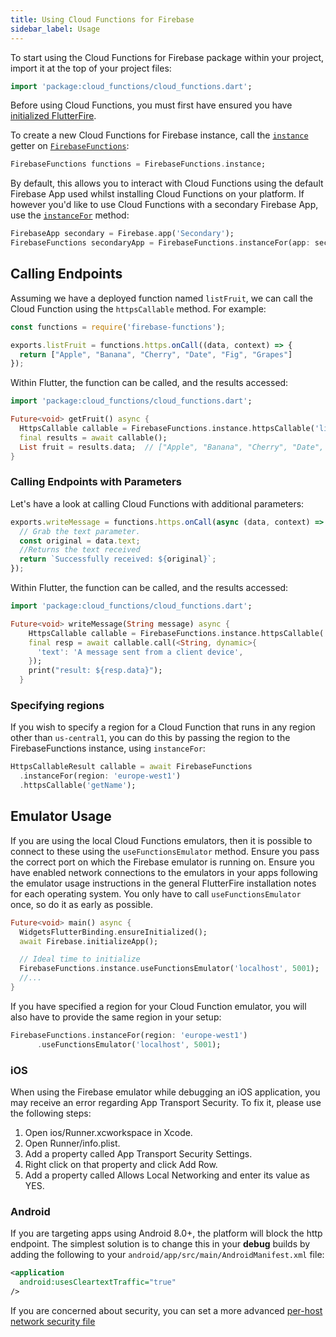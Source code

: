 ```yaml
---
title: Using Cloud Functions for Firebase
sidebar_label: Usage
---
```


To start using the Cloud Functions for Firebase package within your project, import it at the top of your project files:

```dart
import 'package:cloud_functions/cloud_functions.dart';
```

Before using Cloud Functions, you must first have ensured you have [initialized FlutterFire](overview#initializing-flutterfire).

To create a new Cloud Functions for Firebase instance, call the [`instance`](!cloud_functions.FirebaseFunctions.instance) getter on [`FirebaseFunctions`](!cloud_functions.FirebaseFunctions):

```dart
FirebaseFunctions functions = FirebaseFunctions.instance;
```

By default, this allows you to interact with Cloud Functions using the default Firebase App used whilst installing Cloud Functions on your
platform. If however you'd like to use Cloud Functions with a secondary Firebase App, use the [`instanceFor`](!cloud_functions.FirebaseFunctions.instanceFor) method:

```dart
FirebaseApp secondary = Firebase.app('Secondary');
FirebaseFunctions secondaryApp = FirebaseFunctions.instanceFor(app: secondary);
```

## Calling Endpoints

Assuming we have a deployed function named `listFruit`, we can call the Cloud Function using the `httpsCallable` method.
For example:

```javascript title="Deployed Function"
const functions = require('firebase-functions');

exports.listFruit = functions.https.onCall((data, context) => {
  return ["Apple", "Banana", "Cherry", "Date", "Fig", "Grapes"]
});
```

Within Flutter, the function can be called, and the results accessed:

```dart
import 'package:cloud_functions/cloud_functions.dart';

Future<void> getFruit() async {
  HttpsCallable callable = FirebaseFunctions.instance.httpsCallable('listFruit');
  final results = await callable();
  List fruit = results.data;  // ["Apple", "Banana", "Cherry", "Date", "Fig", "Grapes"]
}
```

### Calling Endpoints with Parameters
Let's have a look at calling Cloud Functions with additional parameters:

```javascript title="Deployed Function"
exports.writeMessage = functions.https.onCall(async (data, context) => {
  // Grab the text parameter.
  const original = data.text;
  //Returns the text received
  return `Successfully received: ${original}`;
});
```

Within Flutter, the function can be called, and the results accessed:

```dart
import 'package:cloud_functions/cloud_functions.dart';

Future<void> writeMessage(String message) async {
    HttpsCallable callable = FirebaseFunctions.instance.httpsCallable('writeMessage');
    final resp = await callable.call(<String, dynamic>{
      'text': 'A message sent from a client device',
    });
    print("result: ${resp.data}");
  }
```

### Specifying regions

If you wish to specify a region for a Cloud Function that runs in any region other than `us-central1`, you can do this
by passing the region to the FirebaseFunctions instance, using `instanceFor`:

```dart highlight={2}
HttpsCallableResult callable = await FirebaseFunctions
  .instanceFor(region: 'europe-west1')
  .httpsCallable('getName');
```

## Emulator Usage

If you are using the local Cloud Functions emulators, then it is possible to connect to these using the `useFunctionsEmulator` method.
Ensure you pass the correct port on which the Firebase emulator is running on.
Ensure you have enabled network connections to the emulators in your apps following the emulator usage instructions in the general FlutterFire installation notes for each operating system. You only have to call `useFunctionsEmulator` once, so do it as early as possible.

```dart
Future<void> main() async {
  WidgetsFlutterBinding.ensureInitialized();
  await Firebase.initializeApp();

  // Ideal time to initialize
  FirebaseFunctions.instance.useFunctionsEmulator('localhost', 5001);
  //...
}
```

If you have specified a region for your Cloud Function emulator, you will also have to provide the same region in your setup:

```dart
FirebaseFunctions.instanceFor(region: 'europe-west1')
      .useFunctionsEmulator('localhost', 5001);
```

### iOS

When using the Firebase emulator while debugging an iOS application, you may receive an error regarding App Transport Security. To fix it, please use the following steps:

1. Open ios/Runner.xcworkspace in Xcode.
2. Open Runner/info.plist.
3. Add a property called App Transport Security Settings.
4. Right click on that property and click Add Row.
5. Add a property called Allows Local Networking and enter its value as YES.

### Android

If you are targeting apps using Android 8.0+, the platform will block the http endpoint.  The simplest solution is to change
this in your **debug** builds by adding the following to your `android/app/src/main/AndroidManifest.xml` file:

```xml
<application
  android:usesCleartextTraffic="true"
/>
```


If you are concerned about security, you can set a more advanced [per-host network security file](https://developer.android.com/training/articles/security-config)
